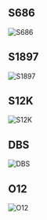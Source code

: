## S686

![S686](/img/weapons/main/Item_Weapon_Berreta686_C_h.png)

## S1897

![S1897](/img/weapons/main/Item_Weapon_Winchester_C_h.png)

## S12K

![S12K](/img/weapons/main/Item_Weapon_Saiga12_C_h.png)

## DBS

![DBS](/img/weapons/main/Item_Weapon_DP12_C_h.png)

## O12

![O12](/img/weapons/main/Item_Weapon_OriginS12_C_h.png)